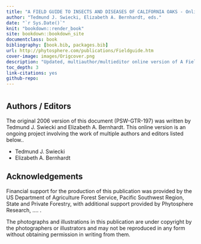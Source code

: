 ```yaml
--- 
title: "A FIELD GUIDE TO INSECTS AND DISEASES OF CALIFORNIA OAKS - Online Edition"
author: "Tedmund J. Swiecki, Elizabeth A. Bernhardt, eds."
date: "`r Sys.Date()`"
knit: "bookdown::render_book"
site: bookdown::bookdown_site
documentclass: book
bibliography: [book.bib, packages.bib]
url: http://phytosphere.com/publications/Fieldguide.htm
cover-image: images/Origcover.png
description: "Updated, multiauthor/multieditor online version of A Field Guide to Insects and Diseases of California Oaks"
toc_depth: 3
link-citations: yes
github-repo: 
---
```


#  {-}

## Authors / Editors {- #frontmatter} 
The original 2006 version of this document (PSW-GTR-197) was written by Tedmund J. Swiecki and Elizabeth A. Bernhardt. This online version is an ongoing project involving the work of multiple authors and editors listed below..

* Tedmund J. Swiecki
* Elizabeth A. Bernhardt

## Acknowledgements {-} 

Financial support for the production of this publication was provided by the US Department of Agriculture Forest Service, Pacific Southwest Region, State and Private Forestry, with additional support provided by Phytosphere Research, .... .

The photographs and illustrations in this publication are under copyright by the photographers or illustrators and may not be reproduced in any form without obtaining permission in writing from them.






